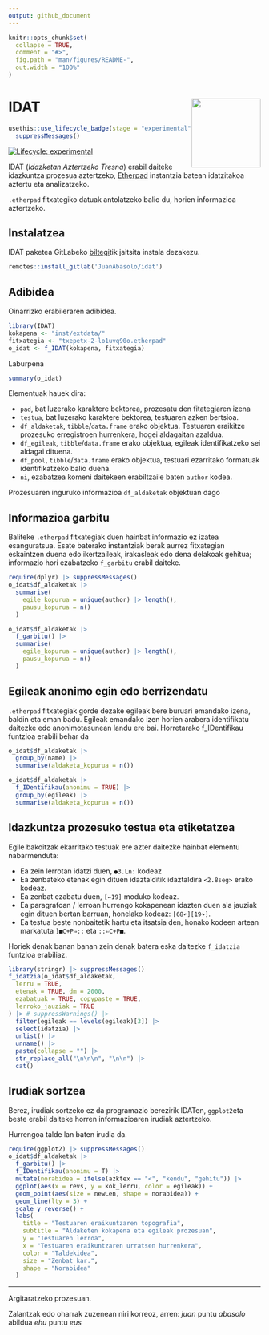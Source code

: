 ```yaml
---
output: github_document
---
```


<!-- README.md is generated from README.Rmd. Please edit that file -->

```r
knitr::opts_chunk$set(
  collapse = TRUE,
  comment = "#>",
  fig.path = "man/figures/README-",
  out.width = "100%"
)
```

# IDAT <img src="man/figures/logo.png" align="right" height="138" alt="" />

<!-- badges: start -->

```r
usethis::use_lifecycle_badge(stage = "experimental") |>
  suppressMessages()
```
[![Lifecycle: experimental](https://img.shields.io/badge/lifecycle-experimental-orange.svg)](https://lifecycle.r-lib.org/articles/stages.html#experimental)
<!-- badges: end -->

IDAT (*Idazketan Aztertzeko Tresna*) erabil daiteke idazkuntza prozesua aztertzeko, [Etherpad](https://etherpad.org/) instantzia batean idatzitakoa aztertu eta analizatzeko.

`.etherpad` fitxategiko datuak antolatzeko balio du, horien informazioa aztertzeko.

## Instalatzea

IDAT paketea GitLabeko [biltegi](https://gitlab.com/JuanAbasolo/idat)tik jaitsita instala dezakezu.

``` r
remotes::install_gitlab('JuanAbasolo/idat')
```

## Adibidea

Oinarrizko erabileraren adibidea. 

```r
library(IDAT)
kokapena <- "inst/extdata/"
fitxategia <- "txepetx-2-lo1uvq90o.etherpad"
o_idat <- f_IDAT(kokapena, fitxategia)
```

Laburpena

```r
summary(o_idat)
```

Elementuak hauek dira:

- `pad`, bat luzerako karaktere bektorea, prozesatu den fitategiaren izena
- `testua`, bat luzerako karaktere bektorea, testuaren azken bertsioa.
- `df_aldaketak`, `tibble`/`data.frame` erako objektua. Testuaren eraikitze prozesuko erregistroen hurrenkera, hogei aldagaitan azaldua.
- `df_egileak`, `tibble`/`data.frame` erako objektua, egileak identifikatzeko sei aldagai dituena.
- `df_pool`, `tibble`/`data.frame` erako objektua, testuari ezarritako formatuak identifikatzeko balio duena.
- `ni`, ezabatzea komeni daitekeen erabiltzaile baten `author` kodea.

Prozesuaren inguruko informazioa `df_aldaketak` objektuan dago

## Informazioa garbitu

Baliteke `.etherpad` fitxategiak duen hainbat informazio ez izatea esanguratsua. Esate baterako instantziak berak aurrez fitxategian eskaintzen duena edo ikertzaileak, irakasleak edo dena delakoak gehitua; informazio hori ezabatzeko `f_garbitu` erabil daiteke.

```r
require(dplyr) |> suppressMessages()
o_idat$df_aldaketak |>
  summarise(
    egile_kopurua = unique(author) |> length(),
    pausu_kopurua = n()
  )

o_idat$df_aldaketak |>
  f_garbitu() |>
  summarise(
    egile_kopurua = unique(author) |> length(),
    pausu_kopurua = n()
  )
```


## Egileak anonimo egin edo berrizendatu

`.etherpad` fitxategiak gorde dezake egileak bere buruari emandako izena, baldin eta eman badu. Egileak emandako izen horien arabera identifikatu daitezke edo anonimotasunean landu ere bai. Horretarako f_IDentifikau funtzioa erabili behar da

```r
o_idat$df_aldaketak |>
  group_by(name) |>
  summarise(aldaketa_kopurua = n())

o_idat$df_aldaketak |>
  f_IDentifikau(anonimu = TRUE) |>
  group_by(egileak) |>
  summarise(aldaketa_kopurua = n())
```


## Idazkuntza prozesuko testua eta etiketatzea

Egile bakoitzak ekarritako testuak ere azter daitezke hainbat elementu nabarmenduta:
    
+ Ea zein lerrotan idatzi duen, `●3.Ln:` kodeaz
+ Ea zenbateko etenak egin dituen idaztalditik idaztaldira `<2.8seg>` erako kodeaz.
+ Ea zenbat ezabatu duen, `[←19]` moduko kodeaz. 
+ Ea paragrafoan / lerroan hurrengo kokapenean idazten duen ala jauziak egin dituen bertan barruan, honelako kodeaz: `[68↶][19↷]`.
+ Ea testua beste nonbaitetik hartu eta itsatsia den, honako kodeen artean markatuta `]■C+P⇒::` eta ` ::⇐C+P■ `.
    
Horiek denak banan banan zein denak batera eska daitezke `f_idatzia` funtzioa erabiliaz.

```r
library(stringr) |> suppressMessages()
f_idatzia(o_idat$df_aldaketak,
  lerru = TRUE,
  etenak = TRUE, dm = 2000,
  ezabatuak = TRUE, copypaste = TRUE,
  lerroko_jauziak = TRUE
) |> # suppressWarnings() |>
  filter(egileak == levels(egileak)[3]) |>
  select(idatzia) |>
  unlist() |>
  unname() |>
  paste(collapse = "") |>
  str_replace_all("\n\n\n", "\n\n") |>
  cat()
```

## Irudiak sortzea

Berez, irudiak sortzeko ez da programazio berezirik IDATen, `ggplot2`eta beste erabil daiteke horren informazioaren irudiak aztertzeko.

Hurrengoa talde lan baten irudia da.

```r
require(ggplot2) |> suppressMessages()
o_idat$df_aldaketak |>
  f_garbitu() |>
  f_IDentifikau(anonimu = T) |>
  mutate(norabidea = ifelse(azktex == "<", "kendu", "gehitu")) |>
  ggplot(aes(x = revs, y = kok_lerru, color = egileak)) +
  geom_point(aes(size = newLen, shape = norabidea)) +
  geom_line(lty = 3) +
  scale_y_reverse() +
  labs(
    title = "Testuaren eraikuntzaren topografia",
    subtitle = "Aldaketen kokapena eta egileak prozesuan",
    y = "Testuaren lerroa",
    x = "Testuaren eraikuntzaren urratsen hurrenkera",
    color = "Taldekidea",
    size = "Zenbat kar.",
    shape = "Norabidea"
  )
```

---

Argitaratzeko prozesuan. 

Zalantzak edo oharrak zuzenean niri korreoz, arren: *juan* puntu *abasolo* abildua *ehu* puntu *eus*

